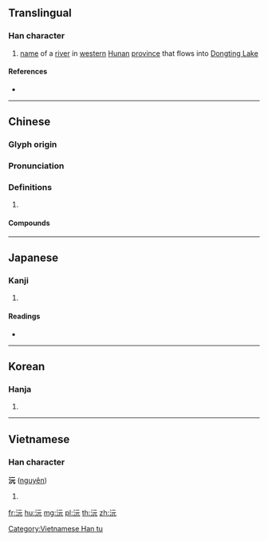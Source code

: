 {{also|源}}
==Translingual==

===Han character===
{{Han char|rn=85|rad=水|as=04|sn=7|four=31111|canj=EMMU|ids=⿰氵元}}

# [[name]] of a [[river]] in [[western]] [[Hunan]] [[province]] that flows into [[w:Dongting Lake|Dongting Lake]]

====References====
* {{Han ref|kx=0610.020|dkj=17186|dj=1002.120|hdz=31558.030|uh=6C85|ud=27781|bh=A84A|bd=43082}}

----

==Chinese==
{{zh-forms}}

===Glyph origin===
{{Han etym}}

===Pronunciation===
{{zh-pron
|m=yuán
|c=jyun4
|mc=y
|oc=y
|cat=
}}

===Definitions===
{{zh-hanzi}}

# {{rfdef|zh}}

====Compounds====
{{zh-der|沅江}}

----

==Japanese==

===Kanji===
{{ja-kanji|grade=|rs=水04}}

# {{defn|lang=ja|sort=水04}}

====Readings====
* {{ja-readings|on=[[げん]] (gen)|kun=[[みなもと]] (minamoto)}}

----

==Korean==

===Hanja===
{{ko-hanja|hangeul=원|eumhun=|rv=won|mr=wŏn|y=wen}}

# {{defn|lang=ko|sort=水04}}

----

==Vietnamese==

===Han character===
'''沅''' ([[nguyên]])

# {{defn|vi}}

[[Category:Vietnamese Han tu]]

[[fr:沅]]
[[hu:沅]]
[[mg:沅]]
[[pl:沅]]
[[th:沅]]
[[zh:沅]]